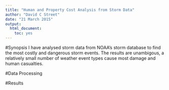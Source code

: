 ```yaml
---
title: "Human and Property Cost Analysis from Storm Data"
author: "David C Street"
date: "21 March 2015"
output:
  html_document:
    toc: yes
---
```


#Synopsis
I have analysed storm data from NOAA's storm database to find the most costly and dangerous storm events. The results are unambigous, a relatively small number of weather event types cause most damage and human casualties.

#Data Processing


#Results